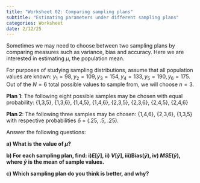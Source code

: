 ```yaml
---
title: "Worksheet 02: Comparing sampling plans"
subtitle: "Estimating parameters under different sampling plans"
categories: Worksheet
date: 2/12/25
---
```


Sometimes we may need to choose between two sampling plans by comparing measures such as variance, bias and accuracy. Here we are interested in estimating $\mu$, the population mean.

For purposes of studying sampling distributions, assume that all population values are known: $y_1 = 98, y_2 = 109, y_3 = 154, y_4=133, y_5 = 190, y_6 = 175$. Out of the $N=6$ total possible values to sample from, we will choose $n=3$. 

**Plan 1**: The following eight possible samples may be chosen with equal probability: {1,3,5}, {1,3,6}, {1,4,5}, {1,4,6}, {2,3,5}, {2,3,6}, {2,4,5}, {2,4,6}

**Plan 2**: The following three samples may be chosen: {1,4,6}, {2,3,6}, {1,3,5} with respective probabilities $\delta$ = (.25, .5, .25). 

Answer the following questions: 

**a) What is the value of $\mu$? **


**b) For each sampling plan, find: i)$E[\bar{y}]$, ii) $V[\bar{y}]$, iii)$\mbox{Bias}(\bar{y})$, iv) $MSE(\bar{y})$, where $\bar{y}$ is the mean of sample values.**


**c) Which sampling plan do you think is better, and why?**



